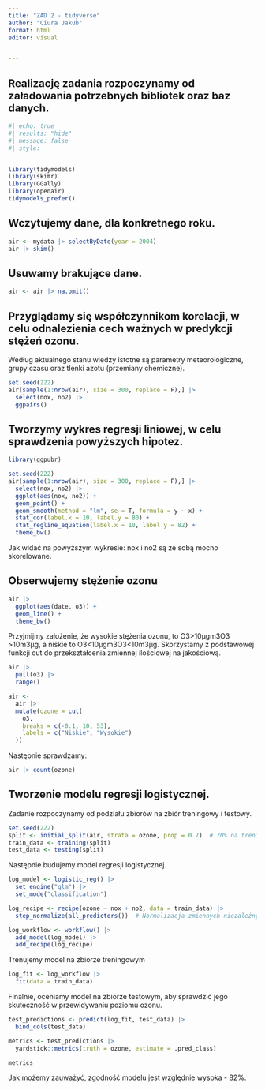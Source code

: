 ```yaml
---
title: "ZAD 2 - tidyverse"
author: "Ciura Jakub"
format: html
editor: visual


---
```


## Realizację zadania rozpoczynamy od załadowania potrzebnych bibliotek oraz baz danych.
```r
#| echo: true
#| results: "hide"
#| message: false
#| style:


library(tidymodels) 
library(skimr) 
library(GGally) 
library(openair) 
tidymodels_prefer()
```


## Wczytujemy dane, dla konkretnego roku.
```r
air <- mydata |> selectByDate(year = 2004) 
air |> skim()
```


## Usuwamy brakujące dane.
```r
air <- air |> na.omit()
```


## Przyglądamy się współczynnikom korelacji, w celu odnalezienia cech ważnych w predykcji stężeń ozonu.
Według aktualnego stanu wiedzy istotne są parametry meteorologiczne, grupy czasu oraz tlenki azotu (przemiany chemiczne).
```r
set.seed(222)
air[sample(1:nrow(air), size = 300, replace = F),] |> 
  select(nox, no2) |> 
  ggpairs()

```

## Tworzymy wykres regresji liniowej, w celu sprawdzenia powyższych hipotez.

```r
library(ggpubr)

set.seed(222)
air[sample(1:nrow(air), size = 300, replace = F),] |> 
  select(nox, no2) |> 
  ggplot(aes(nox, no2)) +
  geom_point() +
  geom_smooth(method = "lm", se = T, formula = y ~ x) + 
  stat_cor(label.x = 10, label.y = 80) + 
  stat_regline_equation(label.x = 10, label.y = 82) +
  theme_bw()
```
Jak widać na powyższym wykresie: nox i no2 są ze sobą mocno skorelowane.


## Obserwujemy stężenie ozonu

```r

air |>    
  ggplot(aes(date, o3)) +     
  geom_line() +     
  theme_bw()

```
Przyjmijmy założenie, że wysokie stężenia ozonu, to O3>10μgm3O3​>10m3μg​, a niskie to O3<10μgm3O3​<10m3μg​. Skorzystamy z podstawowej funkcji cut do przekształcenia zmiennej ilościowej na jakościową.

```r
air |> 
  pull(o3) |> 
  range()  
```

```r
air <-
  air |>
  mutate(ozone = cut(
    o3,
    breaks = c(-0.1, 10, 53),
    labels = c("Niskie", "Wysokie")
  ))
```


Następnie sprawdzamy:
```r
air |> count(ozone)
```


## Tworzenie modelu regresji logistycznej.

Zadanie rozpoczynamy od podziału zbiorów na zbiór treningowy i testowy.

```r

set.seed(222)
split <- initial_split(air, strata = ozone, prop = 0.7)  # 70% na trening, 30% na test
train_data <- training(split)
test_data <- testing(split)


```

Następnie budujemy model regresji logistycznej.
```r

log_model <- logistic_reg() |> 
  set_engine("glm") |> 
  set_mode("classification")

log_recipe <- recipe(ozone ~ nox + no2, data = train_data) |> 
  step_normalize(all_predictors())  # Normalizacja zmiennych niezależnych

log_workflow <- workflow() |> 
  add_model(log_model) |> 
  add_recipe(log_recipe)

```

Trenujemy model na zbiorze treningowym
```r

log_fit <- log_workflow |> 
  fit(data = train_data)

```

Finalnie, oceniamy model na zbiorze testowym, aby sprawdzić jego skuteczność w przewidywaniu poziomu ozonu.
```r

test_predictions <- predict(log_fit, test_data) |> 
  bind_cols(test_data)

metrics <- test_predictions |> 
  yardstick::metrics(truth = ozone, estimate = .pred_class)

metrics

```

Jak możemy zauważyć, zgodność modelu jest względnie wysoka - 82%.
